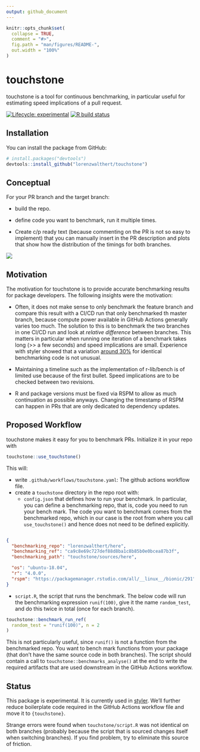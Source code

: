 ```yaml
---
output: github_document
---
```



```r
knitr::opts_chunk$set(
  collapse = TRUE,
  comment = "#>",
  fig.path = "man/figures/README-",
  out.width = "100%"
)
```

# touchstone

touchstone is a tool for continuous benchmarking, in particular useful for 
estimating speed implications of a pull request.

<!-- badges: start -->
[![Lifecycle: experimental](https://img.shields.io/badge/lifecycle-experimental-orange.svg)](https://www.tidyverse.org/lifecycle/#experimental)
[![R build
status](https://github.com/lorenzwalthert/touchstone/workflows/R-CMD-check/badge.svg)](https://github.com/lorenzwalthert/touchstone/actions)
<!-- badges: end -->

## Installation

You can install the package from GitHub:

``` r
# install.packages("devtools")
devtools::install_github("lorenzwalthert/touchstone")
```

## Conceptual 

For your PR branch and the target branch: 

* build the repo.

* define code you want to benchmark, run it multiple times.

* Create c/p ready text (because commenting on the PR is not so easy to 
  implement) that you can manually insert in the PR description and plots that
  show how the distribution of the timings for both branches.
  
![](man/figures/screenshot-pr-comment.png)



## Motivation

The motivation for touchstone is to provide accurate benchmarking results for
package developers. The following insights were the motivation:

* Often, it does not make sense to only benchmark the feature branch and compare
  this result with a CI/CD run that only benchmarked th master branch, because
  compute power available in GitHub Actions generally varies too much. The
  solution to this is to benchmark the two branches in one CI/CD run and look at
  *relative difference* between branches. This matters in particular when
  running one iteration of a benchmark takes long (>> a few seconds) and speed
  implications are small. Experience with styler showed that a variation [around
  30%](https://github.com/r-lib/styler/pull/679) for identical benchmarking code
  is not unusual.

* Maintaining a timeline such as the implementation of r-lib/bench is of limited
  use because of the first bullet. Speed implications are to be checked between
  two revisions.

* R and package versions must be fixed via RSPM to allow as much continuation as
  possible anyways. Changing the timestamp of RSPM can happen in PRs that are
  only dedicated to dependency updates.

## Proposed Workflow

touchstone makes it easy for you to benchmark PRs. Initialize it in your repo
with

```r
touchstone::use_touchstone()
```

This will: 

* write `.github/workflows/touchstone.yaml`: The github actions workflow file.
* create a `touchstone` directory in the repo root with:
  * `config.json` that defines how to run your benchmark. In particular, you
    can define a benchmarking repo, that is, code you need to run your bench 
    mark. The code you want to benchmark comes from the benchmarked repo, which 
    in our case is the root from where you call `use_touchstone()` and hence 
    does not need to be defined explicitly.

```json

{
  "benchmarking_repo": "lorenzwalthert/here",
  "benchmarking_ref": "ca9c8e69c727def88d8ba1c8b85b0e0bcea87b3f",
  "benchmarking_path": "touchstone/sources/here",

  "os": "ubuntu-18.04",
  "r": "4.0.0",
  "rspm": "https://packagemanager.rstudio.com/all/__linux__/bionic/291"
}

```
  * `script.R`, the script that runs the benchmark. The below
  code will run the benchmarking expression `runif(100)`, give it the name
  `random_test`, and do this twice in total (once for each branch).
  
```r
touchstone::benchmark_run_ref(
  random_test = "runif(100)", n = 2
)
```

This is not particularly useful, since `runif()` is not a function from the
benchmarked repo. You want to bench mark functions from your package (that don't
have the same source code in both branches). The script should contain a call to
`touchstone::benchmarks_analyse()` at the end to write the required artifacts
that are used downstream in the GitHub Actions workflow.



## Status

This package is experimental. It is currently used in [styler](https://github.com/r-lib/styler/blob/master/.github/workflows/benchmarking.yaml). We'll further reduce boilerplate code required in the GitHub Actions workflow 
file and move it to `{touchstone}`.

Strange errors were found when `touchstone/script.R` was not identical on both 
branches (probably because the script that is sourced changes itself when 
switching branches). If you find problem, try to eliminate this source of 
friction.
